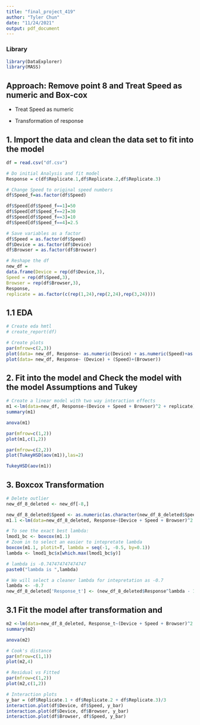 ```yaml
---
title: "final_project_419"
author: "Tyler Chun"
date: "11/24/2021"
output: pdf_document
---
```

### Library

```r
library(DataExplorer)
library(MASS)
```
## Approach: Remove point 8 and Treat Speed as numeric and Box-cox

- Treat Speed as numeric

- Transformation of response

## 1. Import the data and clean the data set to fit into the model

```r
df = read.csv("df.csv")

# Do initial Analysis and fit model
Response = c(df$Replicate.1,df$Replicate.2,df$Replicate.3)

# Change Speed to original speed numbers
df$Speed_f=as.factor(df$Speed)

df$Speed[df$Speed_f==1]=50
df$Speed[df$Speed_f==2]=30
df$Speed[df$Speed_f==3]=10
df$Speed[df$Speed_f==4]=2.5

# Save variables as a factor
df$Speed = as.factor(df$Speed)
df$Device = as.factor(df$Device)
df$Browser = as.factor(df$Browser)

# Reshape the df
new_df = 
data.frame(Device = rep(df$Device,3),
Speed = rep(df$Speed,3),
Browser = rep(df$Browser,3),
Response,
replicate = as.factor(c(rep(1,24),rep(2,24),rep(3,24))))
```

## 1.1 EDA

```r
# Create eda hmtl
# create_report(df)

# Create plots
par(mfrow=c(2,3))
plot(data= new_df, Response~ as.numeric(Device) + as.numeric(Speed)+as.numeric(Browser))
plot(data= new_df, Response~ (Device) + (Speed)+(Browser))
```

## 2. Fit into the model and Check the model with the model Assumptions and Tukey

```r
# Create a linear model with two way interaction effects
m1 <-lm(data=new_df, Response~(Device + Speed + Browser)^2 + replicate)
summary(m1)

anova(m1)

par(mfrow=c(1,2))
plot(m1,c(1,2))

par(mfrow=c(2,2))
plot(TukeyHSD(aov(m1)),las=2)

TukeyHSD(aov(m1))
```

## 3. Boxcox Transformation

```r
# Delete outlier
new_df_8_deleted <- new_df[-8,]

new_df_8_deleted$Speed <- as.numeric(as.character(new_df_8_deleted$Speed))
m1.1 <-lm(data=new_df_8_deleted, Response~(Device + Speed + Browser)^2 + replicate)

# To see the exact best lambda:
lmod1_bc <- boxcox(m1.1)
# Zoom in to select an easier to intepretate lambda
boxcox(m1.1, plotit=T, lambda = seq(-1, -0.5, by=0.1))
lambda <- lmod1_bc$x[which.max(lmod1_bc$y)]

# lambda is -0.747474747474747
paste0("lambda is ",lambda)

# We will select a cleaner lambda for intepretation as -0.7
lambda <- -0.7
new_df_8_deleted['Response_t'] <- (new_df_8_deleted$Response^lambda - 1) / lambda


```

## 3.1 Fit the model after transformation and 

```r
m2 <-lm(data=new_df_8_deleted, Response_t~(Device + Speed + Browser)^2 + replicate)
summary(m2)

anova(m2)

# Cook's distance
par(mfrow=c(1,1))
plot(m2,4)

# Residual vs Fitted
par(mfrow=c(1,2))
plot(m2,c(1,2))

# Interaction plots
y_bar = (df$Replicate.1 + df$Replicate.2 + df$Replicate.3)/3
interaction.plot(df$Device, df$Speed, y_bar)
interaction.plot(df$Device, df$Browser, y_bar)
interaction.plot(df$Browser, df$Speed, y_bar)
```
